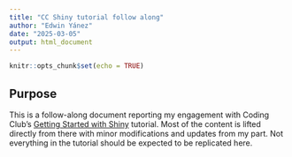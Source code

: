 ```yaml
---
title: "CC Shiny tutorial follow along"
author: "Edwin Yánez"
date: "2025-03-05"
output: html_document
---
```


```r
knitr::opts_chunk$set(echo = TRUE)
```

## Purpose
This is a follow-along document reporting my engagement with Coding Club's [Getting Started with Shiny](https://ourcodingclub.github.io/tutorials/shiny/index.html) tutorial. Most of the content is lifted directly from there with minor modifications and updates from my part. Not everything in the tutorial should be expected to be replicated here.











